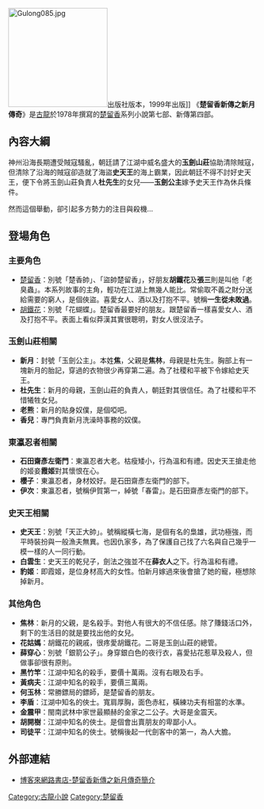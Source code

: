 {{Otheruses|楚留香新傳之新月傳奇 (電視劇)|subject=古龍原著小說|other=其改編電視劇}}
{{redirect2|新月傳奇|敖幼祥的作品爆笑漫画系列其中一卷|烏龍院}}
[[File:Gulong085.jpg|200px]]出版社版本，1999年出版]]
《'''楚留香新傳之新月傳奇'''》是[[古龍|古龍]]於1978年撰寫的[[楚留香|楚留香]]系列小說第七部、新傳第四部。

==內容大綱==
神州沿海長期遭受賊寇騷亂，朝廷請了江湖中威名盛大的'''玉劍山莊'''協助清除賊寇，但清除了沿海的賊寇卻造就了海盜'''史天王'''的海上霸業，因此朝廷不得不討好史天王，便下令將玉劍山莊負責人'''杜先生'''的女兒——'''玉劍公主'''嫁予史天王作為休兵條件。

然而這個舉動，卻引起多方勢力的注目與殺機...

==登場角色==
===主要角色===
*[[楚留香|楚留香]]：別號「楚香帥」、「盜帥楚留香」，好朋友'''胡鐵花'''及'''張三'''則是叫他「老臭蟲」。本系列故事的主角，輕功在江湖上無幾人能比。常偷取不義之財分送給需要的窮人，是個俠盜。喜愛女人、酒以及打抱不平。號稱'''一生從未敗過'''。
*[[胡鐵花_(小說)|胡鐵花]]：別號「花蝴蝶」。楚留香最要好的朋友。跟楚留香一樣喜愛女人、酒及打抱不平。表面上看似莽漢其實很聰明，對女人很沒法子。

===玉劍山莊相關===
*'''新月'''：封號「玉劍公主」。本姓'''焦'''，父親是'''焦林'''，母親是杜先生。胸部上有一塊新月的胎記，穿過的衣物很少再穿第二遍。為了社稷和平被下令嫁給史天王。
*'''杜先生'''：新月的母親，玉劍山莊的負責人，朝廷對其很信任。為了社稷和平不惜犧牲女兒。
*'''老熊'''：新月的貼身奴僕，是個啞吧。
*'''香兒'''：專門負責新月洗澡時事務的奴僕。

===東瀛忍者相關===
*'''石田齋彥左衛門'''：東瀛忍者大老。枯瘦矮小，行為溫和有禮。因史天王搶走他的姬妾'''霞姬'''對其懷恨在心。
*'''櫻子'''：東瀛忍者，身材姣好。是石田齋彥左衛門的部下。
*'''伊次'''：東瀛忍者，號稱伊賀第一，綽號「春雷」。是石田齋彥左衛門的部下。

===史天王相關===
*'''史天王'''：別號「天正大帥」。號稱縱橫七海，是個有名的梟雄，武功極強，而平時裝扮與一般漁夫無異。也因仇家多，為了保護自己找了六名與自己幾乎一模一樣的人一同行動。
*'''白雲生'''：史天王的乾兒子，劍法之強並不在'''薛衣人'''之下。行為溫和有禮。
*'''豹姬'''：即霞姬，是位身材高大的女性。怕新月嫁過來後會搶了她的寵，極想除掉新月。

===其他角色===
*'''焦林'''：新月的父親，是名殺手。對他人有很大的不信任感。除了賺錢活口外，剩下的生活目的就是要找出他的女兒。
*'''花姑媽'''：胡鐵花的親戚，很疼愛胡鐵花。二哥是玉劍山莊的總管。
*'''薛穿心'''：別號「銀箭公子」。身穿銀白色的夜行衣，喜愛拈花惹草及殺人，但做事卻很有原則。
*'''黑竹竿'''：江湖中知名的殺手，要價十萬兩。沒有右眼及右手。
*'''黃病夫'''：江湖中知名的殺手，要價三萬兩。
*'''何玉林'''：常勝鏢局的鏢師，是楚留香的朋友。
*'''李盾'''：江湖中知名的俠士。寬肩厚胸，面色赤紅，橫練功夫有相當的水準。
*'''金震甲'''：閩南武林中家世最顯赫的金家之二公子。大哥是金震天。
*'''胡開樹'''：江湖中知名的俠士。是個會出賣朋友的卑鄙小人。
*'''司徒平'''：江湖中知名的俠士。號稱後起一代劍客中的第一，為人大膽。

==外部連結==
*[https://web.archive.org/web/20090205190342/http://www.books.com.tw/exep/prod/booksfile.php?item=0010395035 博客來網路書店-楚留香新傳之新月傳奇簡介]

{{古龍作品}}

[[Category:古龍小說|Category:古龍小說]]
[[Category:楚留香|Category:楚留香]]